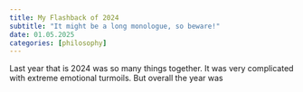 ```yaml
---
title: My Flashback of 2024
subtitle: "It might be a long monologue, so beware!"
date: 01.05.2025
categories: [philosophy]
---
```


Last year that is 2024 was so many things together. It was very complicated with extreme emotional turmoils. But overall the year was